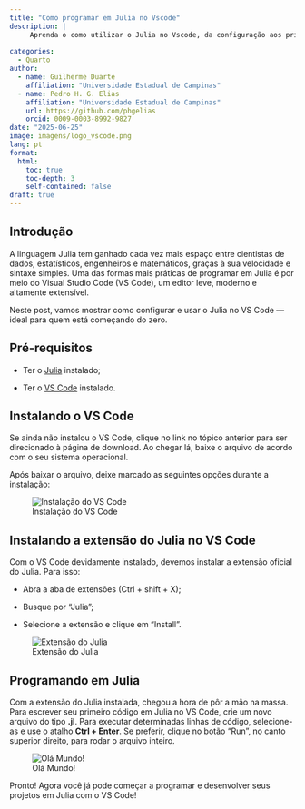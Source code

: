 ```yaml
---
title: "Como programar em Julia no Vscode"
description: |
     Aprenda o como utilizar o Julia no Vscode, da configuração aos primeiros passos.
  
categories:
  - Quarto
author:
  - name: Guilherme Duarte
    affiliation: "Universidade Estadual de Campinas"
  - name: Pedro H. G. Elias
    affiliation: "Universidade Estadual de Campinas"
    url: https://github.com/phgelias
    orcid: 0009-0003-8992-9827
date: "2025-06-25"
image: imagens/logo_vscode.png
lang: pt
format:
  html:
    toc: true
    toc-depth: 3
    self-contained: false
draft: true
---
```


## Introdução

A linguagem Julia tem ganhado cada vez mais espaço entre cientistas de dados, estatísticos, engenheiros e matemáticos, graças à sua velocidade e sintaxe simples. Uma das formas mais práticas de programar em Julia é por meio do Visual Studio Code (VS Code), um editor leve, moderno e altamente extensível.

Neste post, vamos mostrar como configurar e usar o Julia no VS Code — ideal para quem está começando do zero.

## Pré-requisitos

-   Ter o [Julia](https://www.ime.unicamp.br/~juliacps/Blog/instalar_julia.html) instalado;

-   Ter o [VS Code](https://code.visualstudio.com/download) instalado.

## Instalando o VS Code

Se ainda não instalou o VS Code, clique no link no tópico anterior para ser direcionado à página de download. Ao chegar lá, baixe o arquivo de acordo com o seu sistema operacional.

Após baixar o arquivo, deixe marcado as seguintes opções durante a instalação:

![Instalação do VS Code](imagens/vscode_installer.png)

## Instalando a extensão do Julia no VS Code

Com o VS Code devidamente instalado, devemos instalar a extensão oficial do Julia. Para isso:

-   Abra a aba de extensões (Ctrl + shift + X);

-   Busque por "Julia";

-   Selecione a extensão e clique em "Install".

![Extensão do Julia](imagens/extensao_julia.png)

## Programando em Julia

Com a extensão do Julia instalada, chegou a hora de pôr a mão na massa. Para escrever seu primeiro código em Julia no VS Code, crie um novo arquivo do tipo **.jl**. Para executar determinadas linhas de código, selecione-as e use o atalho **Ctrl + Enter**. Se preferir, clique no botão "Run", no canto superior direito, para rodar o arquivo inteiro.

![Olá Mundo!](imagens/helloworld.png)

Pronto! Agora você já pode começar a programar e desenvolver seus projetos em Julia com o VS Code!
